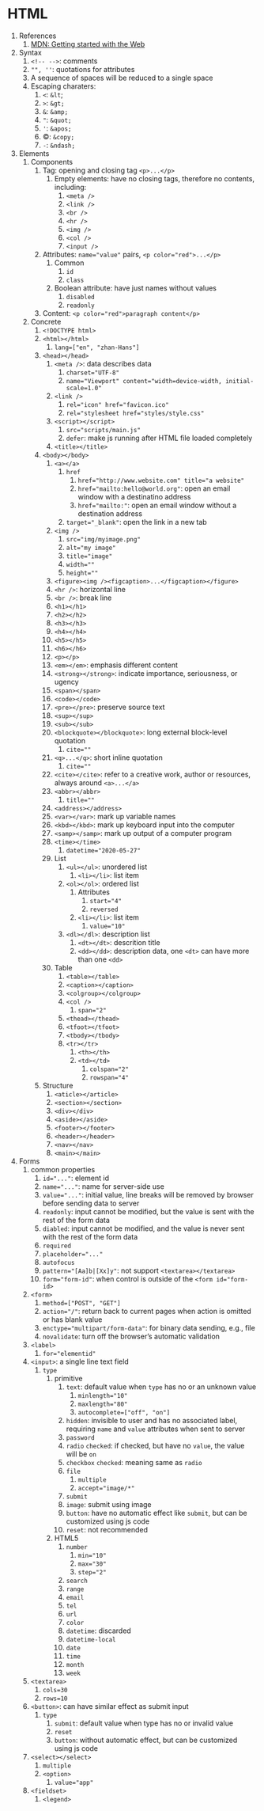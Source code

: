 # HTML

1. References
    1. [MDN: Getting started with the Web](https://developer.mozilla.org/en-US/docs/Learn/Getting_started_with_the_web)
2. Syntax
    1. `<!-- -->`: comments
    2. `"", ''`: quotations for attributes
    3. A sequence of spaces will be reduced to a single space
    4. Escaping charaters:
        1. `<`: `&lt`;
        2. `>`: `&gt;`
        3. `&`: `&amp;`
        4. `"`: `&quot;`
        5. `'`: `&apos;`
        6. &copy;: `&copy;`
        7. `-`: `&ndash;`
3. Elements
    1. Components
        1. Tag: opening and closing tag  `<p>...</p>`
            1.  Empty elements: have no closing tags, therefore no contents, including:
                1. `<meta />`
                2. `<link />`
                3. `<br />`
                4. `<hr />`
                5. `<img />`
                6. `<col />`
                7. `<input />` 
        2. Attributes: `name="value"` pairs, `<p color="red">...</p>`
            1. Common
                1. `id`
                2. `class`
            2. Boolean attribute: have just names without values
                1. `disabled`
                2. `readonly`
        3. Content: `<p color="red">paragraph content</p>`
    2. Concrete
        1. `<!DOCTYPE html>`
        2. `<html></html>`
            1. `lang=["en", "zhan-Hans"]` 
        3. `<head></head>`
            1. `<meta />`: data describes data
                1. `charset="UTF-8"`
                2. `name="Viewport" content="width=device-width, initial-scale=1.0"` 
            2. `<link />`
                1. `rel="icon" href="favicon.ico"` 
                2. `rel="stylesheet href="styles/style.css"`
            3. `<script></script>`
                1. `src="scripts/main.js"`   
                2. `defer`: make js running after HTML file loaded completely
            4. `<title></title>`
        4. `<body></body>`
            1. `<a></a>`
                1. `href`
                    1. `href="http://www.website.com" title="a website"`
                    2. `href="mailto:hello@world.org"`: open an email window with a destinatino address
                    3. `href="mailto:"`: open an email window without a destination address
                2. `target="_blank"`: open the link in a new tab
            2. `<img />`
                1. `src="img/myimage.png"`  
                2. `alt="my image"`
                3. `title="image"`
                4. `width=""` 
                5. `height=""`
            3. `<figure><img /><figcaption>...</figcaption></figure>`
            4. `<hr />`: horizontal line
            5. `<br />`: break line
            6. `<h1></h1>`
            7. `<h2></h2>`
            8. `<h3></h3>`
            9. `<h4></h4>`
            10. `<h5></h5>`
            11. `<h6></h6>`
            12. `<p></p>`
            13. `<em></em>`: emphasis different content
            14. `<strong></strong>`: indicate importance, seriousness, or ugency
            15. `<span></span>`
            16. `<code></code>`
            17. `<pre></pre>`: preserve source text
            18. `<sup></sup>`
            19. `<sub></sub>`
            20. `<blockquote></blockquote>`: long external block-level quotation 
                1.  `cite=""`
            21. `<q>...</q>`: short inline quotation
                1. `cite=""`
            22. `<cite></cite>`: refer to a creative work, author or resources, always around `<a>...</a>`
            23. `<abbr></abbr>`
                1. `title=""` 
            24. `<address></address>`
            25. `<var></var>`: mark up variable names
            26. `<kbd></kbd>`: mark up keyboard input into the computer
            27. `<samp></samp>`: mark up output of a computer program
            28. `<time></time>`
                1.  `datetime="2020-05-27"`
            29. List
                1. `<ul></ul>`: unordered list
                    1. `<li></li>`: list item
                2. `<ol></ol>`: ordered list
                    1. Attributes
                        1. `start="4"`
                        2. `reversed` 
                    2. `<li></li>`: list item
                        1. `value="10"`
                3. `<dl></dl>`: description list
                    1. `<dt></dt>`: descrition title
                    2. `<dd></dd>`: description data, one `<dt>` can have more than one `<dd>`
            30. Table
                1. `<table></table>`
                2. `<caption></caption>`
                3. `<colgroup></colgroup>` 
                4. `<col />`
                    1. `span="2"` 
                5. `<thead></thead>`
                6. `<tfoot></tfoot>`
                7. `<tbody></tbody>`
                8. `<tr></tr>`
                    1. `<th></th>`
                    2. `<td></td>`
                        1. `colspan="2"`
                        2. `rowspan="4"`
        5. Structure
            1. `<aticle></article>`
            2. `<section></section>`
            3. `<div></div>`
            4. `<aside></aside>`
            5. `<footer></footer>`
            6. `<header></header>`
            7. `<nav></nav>`
            8. `<main></main>`
4. Forms
    1. common properties
        1. `id="..."`: element id
        2. `name="..."`: name for server-side use
        3. `value="..."`: initial value, line breaks will be removed by browser before sending data to server
        4. `readonly`: input cannot be modified, but the value is sent with the rest of the form data
        5. `diabled`: input cannot be modified, and the value is never sent with the rest of the form data
        6. `required`
        7. `placeholder="..."`
        8. `autofocus`
        9. `pattern="[Aa]b|[Xx]y"`: not support `<textarea></textarea>`
        10. `form="form-id"`: when control is outside of the `<form id="form-id>`
    2. `<form>`
        1. `method=["POST", "GET"]`
        2. `action="/"`: return back to current pages when action is omitted or has blank value
        3. `enctype="multipart/form-data"`: for binary data sending, e.g., file
        4. `novalidate`: turn off the browser's automatic validation
    3. `<label>`
        1. `for="elementid"`
    4. `<input>`: a single line text field
        1. `type`
            1. primitive
                1. `text`: default value when `type` has no or an unknown value
                    1. `minlength="10"`
                    2. `maxlength="80"`
                    3. `autocomplete=["off", "on"]`
                2. `hidden`: invisible to user and has no associated label, requiring `name` and `value` attributes when sent to server
                3. `password`
                4. `radio`
                    `checked`: if checked, but have no `value`, the value will be `on`
                5. `checkbox`
                    `checked`: meaning same as `radio`
                6. `file`
                    1. `multiple`
                    2. `accept="image/*"`
                7. `submit`
                8. `image`: submit using image
                9.  `button`: have no automatic effect like `submit`, but can be customized using js code
                10. `reset`: not recommended
            2. HTML5
                1. `number`
                    1. `min="10"`
                    2. `max="30"`
                    3. `step="2"` 
                2. `search`
                3. `range`
                4. `email`
                5. `tel`
                6. `url`
                7. `color`
                8. `datetime`: discarded
                9. `datetime-local`
                10. `date`
                11. `time`
                12. `month`
                13. `week`
    5. `<textarea>`
        1. `cols=30`
        2. `rows=10`
    6. `<button>`: can have similar effect as submit input
        1. `type`
            1. `submit`: default value when type has no or invalid value
            2. `reset`
            3. `button`: without automatic effect, but can be customized using js code
    7. `<select></select>`
        1. `multiple`
        2. `<option>`
            1. `value="app"`
    8. `<fieldset>`
        1. `<legend>`

